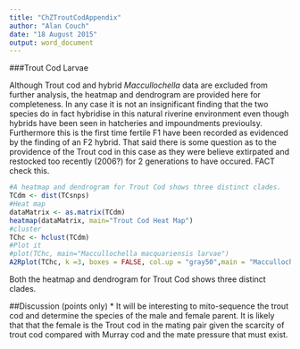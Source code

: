 ```yaml
---
title: "ChZTroutCodAppendix"
author: "Alan Couch"
date: "18 August 2015"
output: word_document
---
```


###Trout Cod Larvae

Although Trout cod and hybrid *Maccullochella* data are excluded from further analysis, the heatmap and dendrogram are provided here for completeness. In any case it is not an insignificant finding that the two species do in fact hybridise in this natural riverine environment even though hybrids have been seen in hatcheries and impoundments previoulsy. Furthermore this is the first time fertile F1 have been recorded as evidenced by the finding of an F2 hybrid. That said there is some question as to the providence of the Trout cod in this case as they were believe extirpated and restocked too recently (2006?) for 2 generations to have occured. FACT check this.
```r
#A heatmap and dendrogram for Trout Cod shows three distinct clades.
TCdm <- dist(TCsnps)
#Heat map
dataMatrix <- as.matrix(TCdm)
heatmap(dataMatrix, main="Trout Cod Heat Map")
#cluster
TChc <- hclust(TCdm)
#Plot it
#plot(TChc, main="Maccullochella macquariensis larvae")
A2Rplot(TChc, k =3, boxes = FALSE, col.up = "gray50",main = "Maccullochella macquariensis larvae")

```
Both the heatmap and dendrogram for Trout Cod shows three distinct clades.

##Discussion (points only)
* It will be interesting to mito-sequence the trout cod and determine the species of the male and female parent. It is likely that that the female is the Trout cod in the mating pair given the scarcity of trout cod compared with Murray cod and the mate pressure that must exist. 